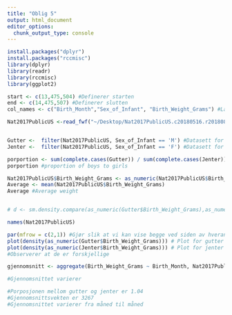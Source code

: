 ```yaml
---
title: "Oblig 5"
output: html_document
editor_options: 
  chunk_output_type: console
---
```



```r
install.packages("dplyr")
install.packages("rccmisc")
library(dplyr)
library(readr)
library(rccmisc)
library(ggplot2)

```


```r
start <- c(13,475,504) #Definerer starten
end <- c(14,475,507) #Definerer slutten
col_names <- c("Birth_Month","Sex_of_Infant", "Birth_Weight_Grams") #Lager beskrivende kolonner

Nat2017PublicUS <-read_fwf("~/Desktop/Nat2017PublicUS.c20180516.r20180808.txt",fwf_positions(start,end ,col_names)) #Laster inn relevante deler av dataen fra width file


Gutter <-  filter(Nat2017PublicUS, Sex_of_Infant == 'M') #Datasett for gutter
Jenter <-  filter(Nat2017PublicUS, Sex_of_Infant == 'F') #Datasett for jenter

porportion <- sum(complete.cases(Gutter)) / sum(complete.cases(Jenter)) #Deler kun på valid data
porportion #proportion of boys to girls

Nat2017PublicUS$Birth_Weight_Grams <- as_numeric(Nat2017PublicUS$Birth_Weight_Grams)
Average <- mean(Nat2017PublicUS$Birth_Weight_Grams) 
Average #Average weight


# d <- sm.density.compare(as_numeric(Gutter$Birth_Weight_Grams),as_numeric(Jenter$Birth_Weight_Grams)) #Bruker as_numeric for å erklær at vi håndterer tall

names(Nat2017PublicUS)

par(mfrow = c(2,1)) #Gjør slik at vi kan vise begge ved siden av hverandre
plot(density(as_numeric(Gutter$Birth_Weight_Grams))) # Plot for gutter
plot(density(as_numeric(Jenter$Birth_Weight_Grams))) # Plot for jenter
#Observerer at de er forskjellige

gjennomsnitt <- aggregate(Birth_Weight_Grams ~ Birth_Month, Nat2017PublicUS, mean)

#Gjennomsnittet varierer

```

```r
#Porposjonen mellom gutter og jenter er 1.04
#Gjennomsnittsvekten er 3267
#Gjennomsnittet varierer fra måned til måned 


```



